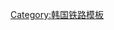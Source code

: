 {{鐵道路線|
| 模板名稱 = 晋三线
| 名稱 = [[晋三线]]（已废止）
| 代表色 = #0066b3
| 背景顏色 = #ffffff
| 車站列表 = [[開陽站 (慶尚南道)|開陽]] - [[禮下站|禮下]] - [[泗川站|泗川]] - [[船津站|船津]] - [[琴聞站|琴聞]] - [[魯龍站|魯龍]] - [[竹林站|竹林]] - [[三千浦站|三千浦]]}}<noinclude>
[[Category:韩国铁路模板]]

</noinclude>